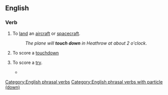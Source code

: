 {{also|touchdown}}

==English==

===Verb===
{{en-verb|touches down|touching down|touched down}}

# {{lb|en|aviation}} To [[land]] an [[aircraft]] or [[spacecraft]].
#: ''The plane will '''touch down''' in Heathrow at about 2 o'clock''.
# {{lb|en|American football}} To score a [[touchdown]]
# {{lb|en|rugby}} To score a [[try]].
#* {{quote-journal
|en
|date=September 18, 2011
|author=Ben Dirs
|title=Rugby World Cup 2011: England 41-10 Georgia
|work=BBC Sport
|url=http://news.bbc.co.uk/sport2/hi/rugby_union/14959055.stm
|page=
|passage=Centre Shontayne Hape scored two tries for England before the break, while Georgia number eight Dimitri Basilaia '''touched down''' to make it 17-10 at half-time.}}

[[Category:English phrasal verbs]]
[[Category:English phrasal verbs with particle (down)]]